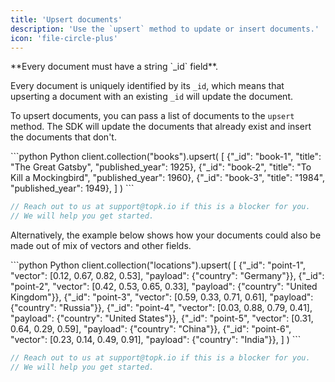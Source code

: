 ```yaml
---
title: 'Upsert documents'
description: 'Use the `upsert` method to update or insert documents.'
icon: 'file-circle-plus'
---
```


<Note>
**Every document must have a string `_id` field**.

Every document is uniquely identified by its `_id`, which means that upserting a document with an existing `_id` will update the document.
</Note>

To upsert documents, you can pass a list of documents to the `upsert` method. The SDK will update the documents that already exist and insert the documents that don't.

<CodeGroup>
```python Python
client.collection("books").upsert(
    [
        {"_id": "book-1", "title": "The Great Gatsby", "published_year": 1925},
        {"_id": "book-2", "title": "To Kill a Mockingbird", "published_year": 1960},
        {"_id": "book-3", "title": "1984", "published_year": 1949},
    ]
)
```

```js JavaScript
// Reach out to us at support@topk.io if this is a blocker for you.
// We will help you get started.
```
</CodeGroup>

Alternatively, the example below shows how your documents could also be made out of mix of vectors and other fields.

<CodeGroup>
```python Python
client.collection("locations").upsert(
    [
        {"_id": "point-1", "vector": [0.12, 0.67, 0.82, 0.53], "payload": {"country": "Germany"}},
        {"_id": "point-2", "vector": [0.42, 0.53, 0.65, 0.33], "payload": {"country": "United Kingdom"}},
        {"_id": "point-3", "vector": [0.59, 0.33, 0.71, 0.61], "payload": {"country": "Russia"}},
        {"_id": "point-4", "vector": [0.03, 0.88, 0.79, 0.41], "payload": {"country": "United States"}},
        {"_id": "point-5", "vector": [0.31, 0.64, 0.29, 0.59], "payload": {"country": "China"}},
        {"_id": "point-6", "vector": [0.23, 0.14, 0.49, 0.91], "payload": {"country": "India"}},
    ]
)
```

```js JavaScript
// Reach out to us at support@topk.io if this is a blocker for you.
// We will help you get started.
```
</CodeGroup>

<Support />